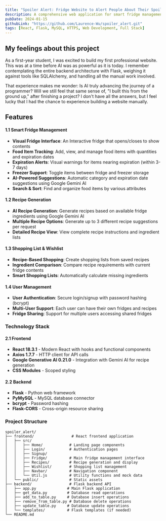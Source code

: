 ```yaml
---
title: "Spoiler Alert: Fridge Website to Alert People About Their Spoiled Food"
description: A comprehensive web application for smart fridge management with AI-powered recipe generation and food expiration tracking.
pubDate: 2024-01-15
githubLink: "https://github.com/Laurence-Wu/spoiler_alert.git"
tags: [React, Flask, MySQL, HTTPS, Web Development, Full Stack]
---
```


## My feelings about this project

As a first-year student, I was excited to build my first professional website. This was at a time before AI was as powerful as it is today. I remember contemplating the entire backend architecture with Flask, weighing it against tools like SQLAlchemy, and handling all the manual work involved.

That experience makes me wonder: Is AI truly advancing the journey of a programmer? Will we still feel that same sense of, "I built this from the ground up," after finishing a project? I don't have all the answers, but I feel lucky that I had the chance to experience building a website manually.

## Features

#### 1.1 Smart Fridge Management

- **Visual Fridge Interface**: An Interactive fridge that opens/closes to show contents
- **Food Item Tracking**: Add, view, and manage food items with quantities and expiration dates
- **Expiration Alerts**: Visual warnings for items nearing expiration (within 3-7 days)
- **Freezer Support**: Toggle items between fridge and freezer storage
- **AI-Powered Suggestions**: Automatic category and expiration date suggestions using Google Gemini AI
- **Search & Sort**: Find and organize food items by various attributes

#### 1.2 Recipe Generation

- **AI Recipe Generation**: Generate recipes based on available fridge ingredients using Google Gemini AI
- **Multiple Recipe Options**: Generate up to 3 different recipe suggestions per request
- **Detailed Recipe View**: View complete recipe instructions and ingredient lists

#### 1.3 Shopping List & Wishlist

- **Recipe-Based Shopping**: Create shopping lists from saved recipes
- **Ingredient Comparison**: Compare recipe requirements with current fridge contents
- **Smart Shopping Lists**: Automatically calculate missing ingredients

#### 1.4 User Management

- **User Authentication**: Secure login/signup with password hashing (bcrypt)
- **Multi-User Support**: Each user can have their own fridges and recipes
- **Fridge Sharing**: Support for multiple users accessing shared fridges

### Technology Stack

#### 2.1 Frontend

- **React 18.3.1** - Modern React with hooks and functional components
- **Axios 1.7.7** - HTTP client for API calls
- **Google Generative AI 0.21.0** - Integration with Gemini AI for recipe generation
- **CSS Modules** - Scoped styling

#### 2.2 Backend

- **Flask** - Python web framework
- **PyMySQL** - MySQL database connector
- **bcrypt** - Password hashing
- **Flask-CORS** - Cross-origin resource sharing

### Project Structure
```
spoiler_alert/
├── frontend/                 # React frontend application
│   ├── src/
│   │   ├── Home/            # Landing page components
│   │   ├── Login/           # Authentication pages
│   │   ├── Signup/          
│   │   ├── Fridge/          # Main fridge management interface
│   │   ├── Recipes/         # Recipe generation and display
│   │   ├── Wishlist/        # Shopping list management
│   │   ├── Navbar/          # Navigation component
│   │   └── Util.js          # Utility functions and mock data
│   └── public/              # Static assets
├── backend/                 # Flask backend API
│   ├── app.py              # Main Flask application
│   ├── get_data.py         # Database read operations
│   ├── add_to_table.py     # Database insert operations
│   ├── remove_from_table.py # Database delete operations
│   ├── update_table.py     # Database update operations
│   └── templates/          # Flask templates (if needed)
└── README.md
```